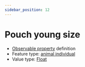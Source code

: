 ```yaml
---
sidebar_position: 12
---
```



# Pouch young size

- [Observable property](/viewers/dawe-vocabs?uri=https://linked.data.gov.au/def/nrm/fe18c3aa-7af1-4fe8-bf5f-dcec29a3bea9) definition
- Feature type: [animal individual](http://linked.data.gov.au/def/tern-cv/ecb855ed-50e1-4299-8491-861759ef40b7)
- Value type: [Float](https://w3id.org/tern/ontologies/tern/Float)

<Example
  protocolModule="vertebrate-identify"
  observableProperty="https://linked.data.gov.au/def/nrm/fe18c3aa-7af1-4fe8-bf5f-dcec29a3bea9"
/>
